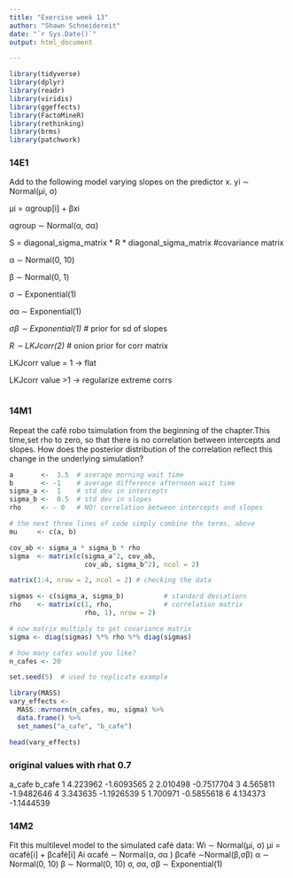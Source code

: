 ```yaml
---
title: "Exercise week 13"
author: "Shawn Schneidereit"
date: "`r Sys.Date()`"
output: html_document

---
```



```r
library(tidyverse)
library(dplyr)
library(readr)
library(viridis)
library(ggeffects)
library(FactoMineR)
library(rethinking)
library(brms)
library(patchwork)

```

### 14E1

Add to the following model varying slopes on the predictor x.
yi ∼ Normal(μi, σ)

μi = αgroup[i] + βxi

αgroup ∼ Normal(α, σα)

S = diagonal_sigma_matrix * R * diagonal_sigma_matrix #covariance matrix

α ∼ Normal(0, 10)

β ∼ Normal(0, 1) 

σ ∼ Exponential(1)

σα ∼ Exponential(1)

*σβ ∼ Exponential(1)*  # prior for sd of slopes

*R ∼ LKJcorr(2)*       # onion prior for corr matrix

LKJcorr value = 1 -> flat

LKJcorr value >1 -> regularize extreme corrs


```r

```

### 14M1
Repeat the café robo tsimulation from the beginning of the chapter.This time,set rho to zero, so that there is no correlation between intercepts and slopes. How does the posterior distribution of the correlation reflect this change in the underlying simulation?

```r
a       <-  3.5  # average morning wait time
b       <- -1    # average difference afternoon wait time
sigma_a <-  1    # std dev in intercepts
sigma_b <-  0.5  # std dev in slopes
rho     <- - 0   # NO! correlation between intercepts and slopes

# the next three lines of code simply combine the terms, above
mu     <- c(a, b)

cov_ab <- sigma_a * sigma_b * rho
sigma  <- matrix(c(sigma_a^2, cov_ab, 
                   cov_ab, sigma_b^2), ncol = 2)

matrix(1:4, nrow = 2, ncol = 2) # checking the data
```


```r
sigmas <- c(sigma_a, sigma_b)          # standard deviations
rho    <- matrix(c(1, rho,             # correlation matrix
                   rho, 1), nrow = 2)

# now matrix multiply to get covariance matrix
sigma <- diag(sigmas) %*% rho %*% diag(sigmas)

# how many cafes would you like?
n_cafes <- 20

set.seed(5)  # used to replicate example

library(MASS)
vary_effects <- 
  MASS::mvrnorm(n_cafes, mu, sigma) %>% 
  data.frame() %>% 
  set_names("a_cafe", "b_cafe")

head(vary_effects)

```

### original values with rhat 0.7
   a_cafe     b_cafe
1 4.223962 -1.6093565
2 2.010498 -0.7517704
3 4.565811 -1.9482646
4 3.343635 -1.1926539
5 1.700971 -0.5855618
6 4.134373 -1.1444539

### 14M2

Fit this multilevel model to the simulated café data: Wi ∼ Normal(μi, σ)
μi = αcafé[i] + βcafé[i]
Ai αcafé ∼ Normal(α, σα  )
βcafé ∼Normal(β,σβ)
α ∼ Normal(0, 10)
β ∼ Normal(0, 10) 
σ, σα, σβ ∼ Exponential(1)